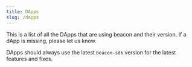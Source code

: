 ```yaml
---
title: DApps
slug: /dapps
---
```



This is a list of all the DApps that are using beacon and their version. If a dApp is missing, please let us know.

DApps should always use the latest `beacon-sdk` version for the latest features and fixes.

<DAppTable />
